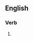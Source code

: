 {{also|cohabitâtes}}
==English==

===Verb===
{{head|en|verb form}}

# {{en-third-person singular of|cohabitate}}